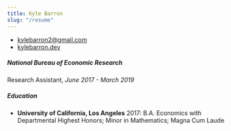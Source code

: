 ```yaml
---
title: Kyle Barron
slug: "/resume"
---
```


<!-- NOTE: this page is not currently shown from the navigation bar -->

- [kylebarron2@gmail.com](mailto:kylebarron2@gmail.com)
- [kylebarron.dev](https://kylebarron.dev)

##### National Bureau of Economic Research

Research Assistant, _June 2017 - March 2019_


##### Education

- **University of California, Los Angeles** 2017: B.A. Economics with Departmental Highest Honors; Minor in Mathematics; Magna Cum Laude
